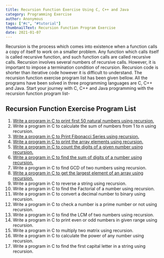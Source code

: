```yaml
---
title: Recursion Function Exercise Using C, C++ and Java
category: Programming Exercise
author: Anonymous
tags: ["#c", "#tutorial"]
thumbnailText: Recursion Function Program Exercise
date: 2021-01-07
---
```

Recursion is the process which comes into existence when a function calls a copy of itself to work on a
smaller problem. Any function which calls itself is called recursive function, and such function calls are
called recursive calls. Recursion involves several numbers of recursive calls. However, it is important to
impose a termination condition of recursion. Recursion code is shorter than iterative code however it is
difficult to understand. The recursion function exercise program list has been given bellow. All the programs have
been solved in three programming languages are C, C++ and Java. Start your journey with C, C++ and
Java programming with the recursion function program list-
## Recursion Function Exercise Program List

1.  [Write a program in C to print first 50 natural numbers using recursion.](/write-a-c/c/java-program-to-print-first-50-natural-numbers-using-recursion.)
2.	Write a program in C to calculate the sum of numbers from 1 to n using recursion.
3.	[Write a program in C to Print Fibonacci Series using recursion.](/write-a-c/c/java-program-to-print-fibonacci-series-using-recursion.)
4.	[Write a program in C to print the array elements using recursion.](/write-a-c/c/java-to-print-the-array-elements-using-recursion.)
5.	[Write a program in C to count the digits of a given number using recursion.](/write-a-c/c/java-program-to-count-the-digits-of-a-given-number-using-recursion.)
6.	[Write a program in C to find the sum of digits of a number using recursion.](/write-a-c/c/java-program-to-count-the-digits-of-a-given-number-using-recursion.)
7.	Write a program in C to find GCD of two numbers using recursion.
8.	[Write a program in C to get the largest element of an array using recursion.](/write-a-c/c/java-program-to-get-the-largest-element-of-an-array-using-recursion.)
9.	Write a program in C to reverse a string using recursion.
10.	Write a program in C to find the Factorial of a number using recursion.
11.	Write a program in C to convert a decimal number to binary using recursion.
12.	Write a program in C to check a number is a prime number or not using recursion.
13.	Write a program in C to find the LCM of two numbers using recursion.
14.	Write a program in C to print even or odd numbers in given range using recursion.
15.	Write a program in C to multiply two matrix using recursion.
16.	Write a program in C to calculate the power of any number using recursion.
17.	Write a program in C to find the first capital letter in a string using recursion.
